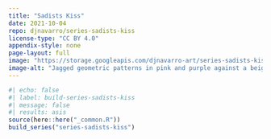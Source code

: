 ```yaml
---
title: "Sadists Kiss"
date: 2021-10-04
repo: djnavarro/series-sadists-kiss
license-type: "CC BY 4.0"
appendix-style: none
page-layout: full
image: "https://storage.googleapis.com/djnavarro-art/series-sadists-kiss/800/thorns_07_1345.png"
image-alt: "Jagged geometric patterns in pink and purple against a beige background"
---
```

   
::: {.grid}
  
```r
#| echo: false
#| label: build-series-sadists-kiss
#| message: false
#| results: asis
source(here::here("_common.R"))
build_series("series-sadists-kiss")
```
   
:::
   
